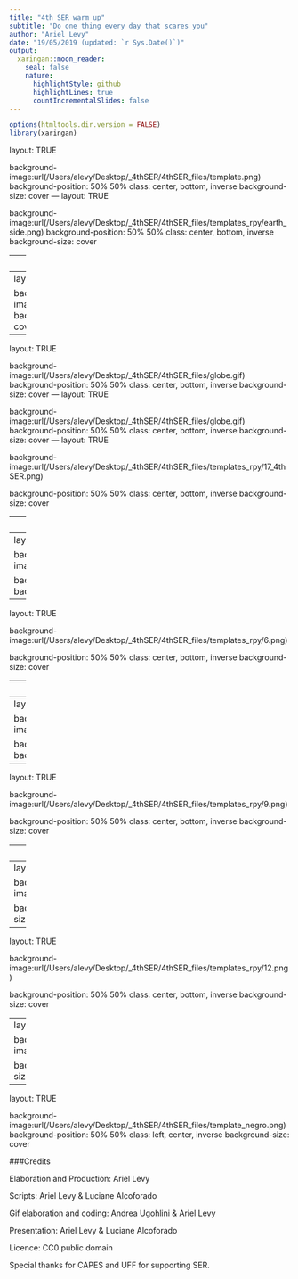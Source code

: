 ---
title: "4th SER warm up"
subtitle: "Do one thing every day that scares you"
author: "Ariel Levy"
date: "19/05/2019 (updated: `r Sys.Date()`)"
output:
  xaringan::moon_reader:
    seal: false
    nature:
      highlightStyle: github
      highlightLines: true
      countIncrementalSlides: false
---
```{r setup, include=FALSE}
options(htmltools.dir.version = FALSE)
library(xaringan)
```
layout: TRUE

background-image:url(/Users/alevy/Desktop/_4thSER/4thSER_files/template.png)
background-position: 50% 50%
class: center, bottom, inverse
background-size: cover
---
layout: TRUE

background-image:url(/Users/alevy/Desktop/_4thSER/4thSER_files/templates_rpy/earth_side.png)
background-position: 50% 50%
class: center, bottom, inverse
background-size: cover

---
layout: TRUE

background-image:url(/Users/alevy/Desktop/_4thSER/4thSER_files/templates_rpy/3.png)
background-position: 50% 50%
class: center, bottom, inverse
background-size: cover

---
layout: TRUE

background-image:url(/Users/alevy/Desktop/_4thSER/4thSER_files/templates_rpy/1st_SER.png)
background-position: 50% 50%
class: center, bottom, inverse
background-size: cover
---
layout: TRUE

background-image:url(/Users/alevy/Desktop/_4thSER/4thSER_files/globe.gif)
background-position: 50% 50%
class: center, bottom, inverse
background-size: cover
---
layout: TRUE

background-image:url(/Users/alevy/Desktop/_4thSER/4thSER_files/globe.gif)
background-position: 50% 50%
class: center, bottom, inverse
background-size: cover
---
layout: TRUE

background-image:url(/Users/alevy/Desktop/_4thSER/4thSER_files/templates_rpy/17_4thSER.png)

background-position: 50% 50%
class: center, bottom, inverse
background-size: cover

---
layout: TRUE

background-image:url(/Users/alevy/Desktop/_4thSER/4thSER_files/templates_rpy/4.png)

background-position: 50% 50%
class: center, bottom, inverse
background-size: cover

---
layout: TRUE

background-image:url(/Users/alevy/Desktop/_4thSER/4thSER_files/templates_rpy/5.png)

background-position: 50% 50%
class: center, bottom, inverse
background-size: cover

---
layout: TRUE

background-image:url(/Users/alevy/Desktop/_4thSER/4thSER_files/templates_rpy/6.png)

background-position: 50% 50%
class: center, bottom, inverse
background-size: cover

---
layout: TRUE

background-image:url(/Users/alevy/Desktop/_4thSER/4thSER_files/templates_rpy/7.png)

background-position: 50% 50%
class: center, bottom, inverse
background-size: cover

---
layout: TRUE

background-image:url(/Users/alevy/Desktop/_4thSER/4thSER_files/templates_rpy/8.png)

background-position: 50% 50%
class: center, bottom, inverse
background-size: cover

---
layout: TRUE

background-image:url(/Users/alevy/Desktop/_4thSER/4thSER_files/templates_rpy/9.png)

background-position: 50% 50%
class: center, bottom, inverse
background-size: cover

---
layout: TRUE

background-image:url(/Users/alevy/Desktop/_4thSER/4thSER_files/templates_rpy/10.png)

background-position: 50% 50%
class: center, bottom, inverse
background-size: cover

---
layout: TRUE

background-image:url(/Users/alevy/Desktop/_4thSER/4thSER_files/templates_rpy/11.png)

background-position: 50% 50%
class: center, bottom, inverse
background-size: cover

---
layout: TRUE

background-image:url(/Users/alevy/Desktop/_4thSER/4thSER_files/templates_rpy/12.png)

background-position: 50% 50%
class: center, bottom, inverse
background-size: cover

---
layout: TRUE

background-image:url(/Users/alevy/Desktop/_4thSER/4thSER_files/templates_rpy/13.png)

background-position: 50% 50%
class: center, bottom, inverse
background-size: cover
---
layout: TRUE

background-image:url(/Users/alevy/Desktop/_4thSER/4thSER_files/template_negro.png)
background-position: 50% 50%
class: left, center, inverse
background-size: cover

###Credits

Elaboration and Production: Ariel Levy

Scripts: Ariel Levy & Luciane Alcoforado

Gif elaboration and coding: Andrea Ugohlini & Ariel Levy

Presentation: Ariel Levy & Luciane Alcoforado

Licence: CC0 public domain 




Special thanks for CAPES and UFF for supporting SER.